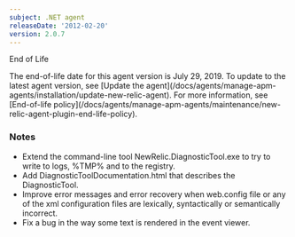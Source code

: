 ```yaml
---
subject: .NET agent
releaseDate: '2012-02-20'
version: 2.0.7
---
```


End of Life

<Callout variant="important">
  The end-of-life date for this agent version is July 29, 2019. To update to the latest agent version, see [Update the agent](/docs/agents/manage-apm-agents/installation/update-new-relic-agent). For more information, see [End-of-life policy](/docs/agents/manage-apm-agents/maintenance/new-relic-agent-plugin-end-life-policy).
</Callout>

### Notes

* Extend the command-line tool NewRelic.DiagnosticTool.exe to try to write to logs, %TMP% and to the registry.
* Add DiagnosticToolDocumentation.html that describes the DiagnosticTool.
* Improve error messages and error recovery when web.config file or any of the xml configuration files are lexically, syntactically or semantically incorrect.
* Fix a bug in the way some text is rendered in the event viewer.

